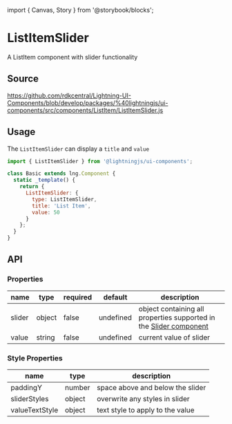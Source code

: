 ﻿import { Canvas, Story } from '@storybook/blocks';

# ListItemSlider

A ListItem component with slider functionality

## Source

https://github.com/rdkcentral/Lightning-UI-Components/blob/develop/packages/%40lightningjs/ui-components/src/components/ListItem/ListItemSlider.js

## Usage

The `ListItemSlider` can display a `title` and `value`

```js
import { ListItemSlider } from '@lightningjs/ui-components';

class Basic extends lng.Component {
  static _template() {
    return {
      ListItemSlider: {
        type: ListItemSlider,
        title: 'List Item',
        value: 50
      }
    };
  }
}
```

<Canvas>
  <Story id="components-listitemslider--list-item-slider" />
</Canvas>

## API

### Properties

| name   | type   | required | default   | description                                                                                                |
| ------ | ------ | -------- | --------- | ---------------------------------------------------------------------------------------------------------- |
| slider | object | false    | undefined | object containing all properties supported in the [Slider component](?path=/docs/components-slider--basic) |
| value  | string | false    | undefined | current value of slider                                                                                    |

### Style Properties

| name           | type   | description                      |
| -------------- | ------ | -------------------------------- |
| paddingY       | number | space above and below the slider |
| sliderStyles   | object | overwrite any styles in slider   |
| valueTextStyle | object | text style to apply to the value |
